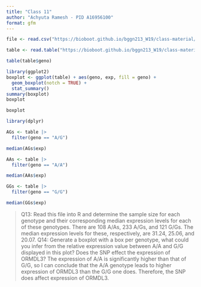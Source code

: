 ```yaml
---
title: "Class 11"
author: "Achyuta Ramesh - PID A16956100"
format: gfm
---
```


```r
file <- read.csv("https://bioboot.github.io/bggn213_W19/class-material/rs8067378_ENSG00000172057.6.txt")

```

```r
table <- read.table("https://bioboot.github.io/bggn213_W19/class-material/rs8067378_ENSG00000172057.6.txt")

table(table$geno)
```

```r
library(ggplot2)
boxplot <- ggplot(table) + aes(geno, exp, fill = geno) + 
  geom_boxplot(notch = TRUE) + 
  stat_summary()
summary(boxplot)
boxplot
```

```r
boxplot
```



```r
library(dplyr)

AGs <- table |>
  filter(geno == "A/G") 

median(AGs$exp)

AAs <- table |>
  filter(geno == "A/A") 

median(AAs$exp)

GGs <- table |>
  filter(geno == "G/G") 

median(GGs$exp)
```
> Q13: Read this file into R and determine the sample size for each genotype and their
corresponding median expression levels for each of these genotypes.
There are 108 A/As, 233 A/Gs, and 121 G/Gs. The median expression levels for these, respectively, are 31.24, 25.06, and 20.07.
Q14: Generate a boxplot with a box per genotype, what could you infer from the relative
expression value between A/A and G/G displayed in this plot? Does the SNP effect the
expression of ORMDL3?
The expression of A/A is significantly higher than that of G/G, so I can conclude that the A/A genotype leads to higher expression of ORMDL3 than the G/G one does. Therefore, the SNP does affect expression of ORMDL3.
